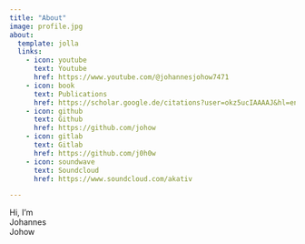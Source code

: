 ```yaml
---
title: "About"
image: profile.jpg
about:
  template: jolla
  links:
    - icon: youtube
      text: Youtube
      href: https://www.youtube.com/@johannesjohow7471
    - icon: book
      text: Publications
      href: https://scholar.google.de/citations?user=okz5ucIAAAAJ&hl=en
    - icon: github
      text: Github
      href: https://github.com/johow
    - icon: gitlab
      text: Gitlab
      href: https://github.com/j0h0w
    - icon: soundwave
      text: Soundcloud
      href: https://www.soundcloud.com/akativ

---
```


Hi, I'm  
Johannes  
Johow  

